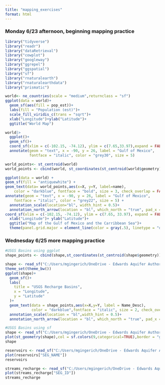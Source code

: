```yaml
---
title: "mapping_exercises"
format: html
---
```


### Monday 6/23 afternoon, beginning mapping practice

```r
library("tidyverse")
library("readr")
library("dataRetrieval")
library("cowplot")
library("googleway")
library("ggrepel")
library("ggspatial")
library("sf")
library("rnaturalearth")
library("rnaturalearthdata")
library("prismatic")
```

```r
world<- ne_countries(scale = "medium",returnclass = "sf")
ggplot(data = world)+
  geom_sf(aes(fill = pop_est))+
  labs(fill = "Population (est)")+
  scale_fill_viridis_c(trans = "sqrt")+
  xlab("Longitude")+ylab("Latitude")+
  ggtitle("World Map")
```

```r
world|>
  ggplot()+
  geom_sf()+
  coord_sf(xlim = c(-102.15, -74.12), ylim = c(7.65,33.97),expand = FALSE)+
  annotate(geom = "text", x = -90, y = 26, label = "Gulf of Mexico",
           fontface = "italic", color = "grey30", size = 5)
```

```r
world_points<- st_centroid(world)
world_points <- cbind(world, st_coordinates(st_centroid(world$geometry)))

ggplot(data = world) +
geom_sf(fill = "antiquewhite") +
geom_text(data= world_points,aes(x=X, y=Y, label=name),
    color = "darkblue", fontface = "bold", size = 3, check_overlap = FALSE) +
annotate(geom = "text", x = -90, y = 26, label = "Gulf of Mexico", 
    fontface = "italic", color = "grey22", size = 5) +
  annotation_scale(location="bl", width_hint = 0.5)+
  annotation_north_arrow(location = "bl", which_north = "true", pad_x = unit(0.25, "in"), pad_y = unit(0.25, "in"), style = north_arrow_fancy_orienteering)+
coord_sf(xlim = c(-102.15, -74.12), ylim = c(7.65, 33.97), expand = FALSE)+
  xlab("Longitude")+ ylab("Latitude")+
  ggtitle("Map of the Gulf of Mexico and the Carribbean Sea")+
  theme(panel.grid.major = element_line(color = gray(.5), linetype = "dashed", size = 0.5), panel.background = element_rect(fill = "aliceblue"))
```

### Wednesday 6/25 more mapping practice

```r
#USGS Basins using ggplot
shape_points <- cbind(shape,st_coordinates(st_centroid(shape$geometry)))

shape <- read_sf("C:/Users/mgingerich/OneDrive - Edwards Aquifer Authority/Desktop/usgsrechargebasins/usgs_basins.shp")
theme_set(theme_bw())
ggplot(shape)+
  geom_sf()+
  labs(
    title = "USGS Recharge Basins",
    x = "Longitude",
    y = "Latitude"
  )+
  geom_text(data = shape_points,aes(x=X,y=Y, label = Name_Desc),
            color = "darkblue",fontface = "italic", size = 2, check_overlap = FALSE)+
  annotation_scale(location = "bl",width_hint = 0.5)+
  annotation_north_arrow(location = "bl", which_north = "true", pad_x = unit(0.25, "in"), pad_y = unit(0.25, "in"), style = north_arrow_fancy_orienteering)
```

```r
#USGS Basins using sf
shape <- read_sf("C:/Users/mgingerich/OneDrive - Edwards Aquifer Authority/Desktop/usgsrechargebasins/usgs_basins.shp")
plot(st_geometry(shape),col = sf.colors(9,categorical=TRUE),border = "grey22", axes = TRUE)
shape
```

```r
reservoirs <- read_sf("C:/Users/mgingerich/OneDrive - Edwards Aquifer Authority/Desktop/gis/reservoirs.shp")
plot(reservoirs["SEG_NAME"])
reservoirs
```

```r
streams_recharge <- read_sf("C:/Users/mgingerich/OneDrive - Edwards Aquifer Authority/Desktop/gis/streams_recharge.shp")
plot(streams_recharge["SEG_ID"])
streams_recharge
```
